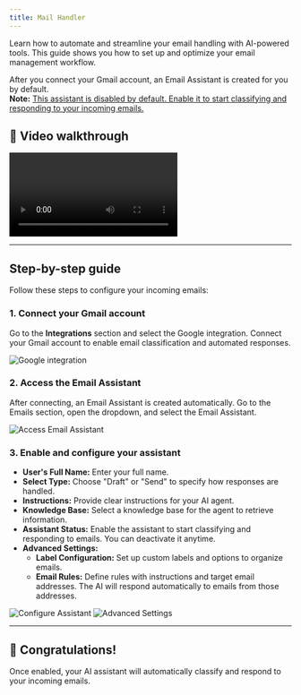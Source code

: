 ```yaml
---
title: Mail Handler
---
```


Learn how to automate and streamline your email handling with AI-powered tools. This guide shows you how to set up and optimize your email management workflow.

After you connect your Gmail account, an Email Assistant is created for you by default.  
 **Note:** <u>This assistant is disabled by default. Enable it to start classifying and responding to your incoming emails.</u>

## 🎥 Video walkthrough

<div class="card-video">
  <video src="https://storage.googleapis.com/helpsessionvideos/Contactswing/Videos/configureemails.mp4" autoplay playsinline controls title="How to Configure Incoming Emails"></video>
</div>

---

## Step-by-step guide

Follow these steps to configure your incoming emails:

### 1. Connect your Gmail account

Go to the **Integrations** section and select the Google integration. Connect your Gmail account to enable email classification and automated responses.

<img src="https://storage.googleapis.com/helpsessionvideos/Contactswing/images/integra.jpg" alt="Google integration" />

### 2. Access the Email Assistant

After connecting, an Email Assistant is created automatically. Go to the Emails section, open the dropdown, and select the Email Assistant.

<img src="https://storage.googleapis.com/helpsessionvideos/Contactswing/images/incom2.jpg" alt="Access Email Assistant" />

### 3. Enable and configure your assistant

- **User's Full Name:** Enter your full name.
- **Select Type:** Choose "Draft" or "Send" to specify how responses are handled.
- **Instructions:** Provide clear instructions for your AI agent.
- **Knowledge Base:** Select a knowledge base for the agent to retrieve information.
- **Assistant Status:** Enable the assistant to start classifying and responding to emails. You can deactivate it anytime.
- **Advanced Settings:**
  - **Label Configuration:** Set up custom labels and options to organize emails.
  - **Email Rules:** Define rules with instructions and target email addresses. The AI will respond automatically to emails from those addresses.

<img src="https://storage.googleapis.com/helpsessionvideos/Contactswing/images/incom1.jpg" alt="Configure Assistant" />
<img src="https://storage.googleapis.com/helpsessionvideos/Contactswing/images/incom3.jpg" alt="Advanced Settings" />

---

## 🎉 Congratulations!

Once enabled, your AI assistant will automatically classify and respond to your incoming emails.
